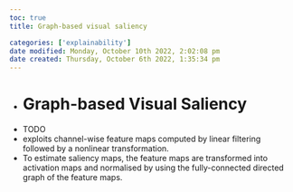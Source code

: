 ```yaml
---
toc: true
title: Graph-based visual saliency

categories: ['explainability']
date modified: Monday, October 10th 2022, 2:02:08 pm
date created: Thursday, October 6th 2022, 1:35:34 pm
---
```


- # Graph-based Visual Saliency
- TODO
- exploits channel-wise feature maps computed by linear filtering followed by a nonlinear transformation.
- To estimate saliency maps, the feature maps are transformed into activation maps and normalised by using the fully-connected directed graph of the feature maps.

